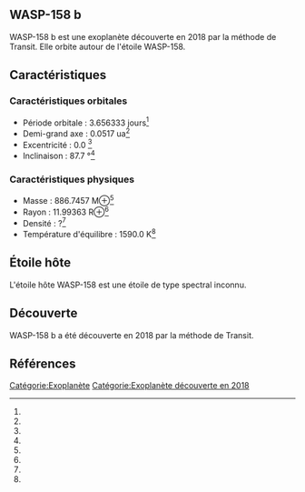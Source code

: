 == WASP-158 b ==

{{Infobox Exoplanète
| nom = WASP-158 b
| image = 
| légende = 
| étoile = WASP-158
| constellation = 
| ascension_droite = 
| déclinaison = 
| distance = ?
| type_spectral = ?
| masse = 886.7457 M⊕<ref></ref>
| rayon = 11.99363 R⊕<ref></ref>
| densité = ?<ref></ref>
| gravité = ?<ref></ref>
| température = 1590.0 K<ref></ref>
| période = 3.656333 j<ref></ref>
| demi_grand_axe = 0.0517 ua<ref></ref>
| excentricité = 0.0 <ref></ref>
| inclinaison = 87.7 °<ref></ref>
| méthode_découverte = Transit
| date_découverte = 2018
| statut = Confirmée
}}

WASP-158 b est une exoplanète découverte en 2018 par la méthode de Transit. Elle orbite autour de l'étoile WASP-158.

== Caractéristiques ==

=== Caractéristiques orbitales ===
* Période orbitale : 3.656333 jours<ref></ref>
* Demi-grand axe : 0.0517 ua<ref></ref>
* Excentricité : 0.0 <ref></ref>
* Inclinaison : 87.7 °<ref></ref>

=== Caractéristiques physiques ===
* Masse : 886.7457 M⊕<ref></ref>
* Rayon : 11.99363 R⊕<ref></ref>
* Densité : ?<ref></ref>
* Température d'équilibre : 1590.0 K<ref></ref>

== Étoile hôte ==

{{Infobox Étoile
| nom = WASP-158
| image = 
| légende = 
| constellation = 
| ascension_droite = 
| déclinaison = 
| distance = ?
| type_spectral = ?
| magnitude_absolue = 
| magnitude_apparente = 
| masse = ?<ref></ref>
| rayon = ?<ref></ref>
| température = ?<ref></ref>
| métallicité = ?<ref></ref>
| âge = ?<ref></ref>
}}

L'étoile hôte WASP-158 est une étoile de type spectral inconnu.

== Découverte ==

WASP-158 b a été découverte en 2018 par la méthode de Transit.

== Références ==
<references />

[[Catégorie:Exoplanète]]
[[Catégorie:Exoplanète découverte en 2018]]
